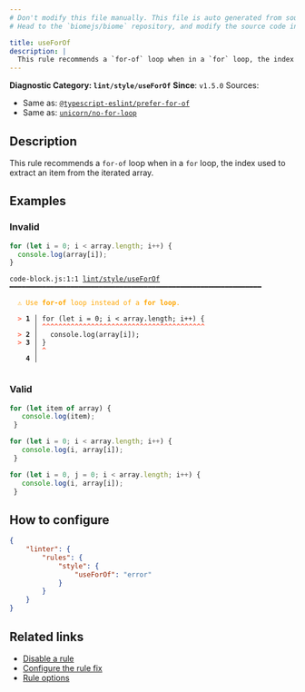 ```yaml
---
# Don't modify this file manually. This file is auto generated from source, and you will lose your changes next time the website is built.
# Head to the `biomejs/biome` repository, and modify the source code in there.

title: useForOf
description: |
  This rule recommends a `for-of` loop when in a `for` loop, the index used to extract an item from the iterated array.
---
```


**Diagnostic Category: `lint/style/useForOf`**
<Tabs>
<TabItem label="JavaScript (and super languages)" icon="seti:javascript">
**Since**: `v1.5.0`
Sources: 
- Same as: <a href="https://typescript-eslint.io/rules/prefer-for-of" target="_blank"><code>@typescript-eslint/prefer-for-of</code></a>
- Same as: <a href="https://github.com/sindresorhus/eslint-plugin-unicorn/blob/main/docs/rules/no-for-loop.md" target="_blank"><code>unicorn/no-for-loop</code></a>

## Description
This rule recommends a `for-of` loop when in a `for` loop, the index used to extract an item from the iterated array.

## Examples

### Invalid

```js
for (let i = 0; i < array.length; i++) {
  console.log(array[i]);
}
```

<pre class="language-text"><code class="language-text">code-block.js:1:1 <a href="https://biomejs.dev/linter/rules/use-for-of">lint/style/useForOf</a> ━━━━━━━━━━━━━━━━━━━━━━━━━━━━━━━━━━━━━━━━━━━━━━━━━━━━━━━━━━━━━━<br /><br />  <strong><span style="color: Orange;">⚠</span></strong> <span style="color: Orange;">Use </span><span style="color: Orange;"><strong>for-of</strong></span><span style="color: Orange;"> loop instead of a </span><span style="color: Orange;"><strong>for loop</strong></span><span style="color: Orange;">.</span><br />  <br />  <strong><span style="color: Tomato;">&gt;</span></strong> <strong>1 │ </strong>for (let i = 0; i &lt; array.length; i++) &#123;<br />   <strong>   │ </strong><strong><span style="color: Tomato;">^</span></strong><strong><span style="color: Tomato;">^</span></strong><strong><span style="color: Tomato;">^</span></strong><strong><span style="color: Tomato;">^</span></strong><strong><span style="color: Tomato;">^</span></strong><strong><span style="color: Tomato;">^</span></strong><strong><span style="color: Tomato;">^</span></strong><strong><span style="color: Tomato;">^</span></strong><strong><span style="color: Tomato;">^</span></strong><strong><span style="color: Tomato;">^</span></strong><strong><span style="color: Tomato;">^</span></strong><strong><span style="color: Tomato;">^</span></strong><strong><span style="color: Tomato;">^</span></strong><strong><span style="color: Tomato;">^</span></strong><strong><span style="color: Tomato;">^</span></strong><strong><span style="color: Tomato;">^</span></strong><strong><span style="color: Tomato;">^</span></strong><strong><span style="color: Tomato;">^</span></strong><strong><span style="color: Tomato;">^</span></strong><strong><span style="color: Tomato;">^</span></strong><strong><span style="color: Tomato;">^</span></strong><strong><span style="color: Tomato;">^</span></strong><strong><span style="color: Tomato;">^</span></strong><strong><span style="color: Tomato;">^</span></strong><strong><span style="color: Tomato;">^</span></strong><strong><span style="color: Tomato;">^</span></strong><strong><span style="color: Tomato;">^</span></strong><strong><span style="color: Tomato;">^</span></strong><strong><span style="color: Tomato;">^</span></strong><strong><span style="color: Tomato;">^</span></strong><strong><span style="color: Tomato;">^</span></strong><strong><span style="color: Tomato;">^</span></strong><strong><span style="color: Tomato;">^</span></strong><strong><span style="color: Tomato;">^</span></strong><strong><span style="color: Tomato;">^</span></strong><strong><span style="color: Tomato;">^</span></strong><strong><span style="color: Tomato;">^</span></strong><strong><span style="color: Tomato;">^</span></strong><strong><span style="color: Tomato;">^</span></strong><strong><span style="color: Tomato;">^</span></strong><br />  <strong><span style="color: Tomato;">&gt;</span></strong> <strong>2 │ </strong>  console.log(array[i]);<br />  <strong><span style="color: Tomato;">&gt;</span></strong> <strong>3 │ </strong>&#125;<br />   <strong>   │ </strong><strong><span style="color: Tomato;">^</span></strong><br />    <strong>4 │ </strong><br />  <br /></code></pre>

### Valid

```js
for (let item of array) {
   console.log(item);
 }
```

```js
for (let i = 0; i < array.length; i++) {
   console.log(i, array[i]);
 }
```

```js
for (let i = 0, j = 0; i < array.length; i++) {
   console.log(i, array[i]);
 }
```

## How to configure
```json title="biome.json"
{
	"linter": {
		"rules": {
			"style": {
				"useForOf": "error"
			}
		}
	}
}

```
## Related links

- [Disable a rule](/linter/#disable-a-lint-rule)
- [Configure the rule fix](/linter#configure-the-rule-fix)
- [Rule options](/linter/#rule-options)

</TabItem>
</Tabs>

